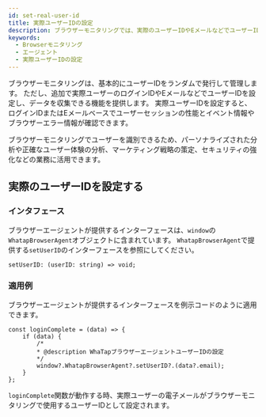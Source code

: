 ```yaml
---
id: set-real-user-id
title: 実際ユーザーIDの設定
description: ブラウザーモニタリングでは、実際のユーザーIDやEメールなどでユーザーIDを設定し、データを収集できます。
keywords:
  - Browserモニタリング
  - エージェント
  - 実際ユーザーIDの設定
---
```


ブラウザーモニタリングは、基本的にユーザーIDをランダムで発行して管理します。 ただし、追加で実際ユーザーのログインIDやEメールなどでユーザーIDを設定し、データを収集できる機能を提供します。 実際ユーザーIDを設定すると、ログインIDまたはEメールベースでユーザーセッションの性能とイベント情報やブラウザーエラー情報が確認できます。

ブラウザーモニタリングでユーザーを識別できるため、パーソナライズされた分析や正確なユーザー体験の分析、マーケティング戦略の策定、セキュリティの強化などの業務に活用できます。

## 実際のユーザーIDを設定する

### インタフェース

ブラウザーエージェントが提供するインターフェースは、`window`の`WhatapBrowserAgent`オブジェクトに含まれています。 `WhatapBrowserAgent`で提供する`setUserID`のインターフェースを参照にしてください。

```tsx title='Typescript'
setUserID: (userID: string) => void;
```

### 適用例

ブラウザーエージェントが提供するインターフェースを例示コードのように適用できます。

```tsx title='Typescript'
const loginComplete = (data) => {
	if (data) {
		/*
		* @description WhaTapブラウザーエージェントユーザーIDの設定
		*/
		window?.WhatapBrowserAgent?.setUserID?.(data?.email);
	}
};
```

`loginComplete`関数が動作する時、実際ユーザーの電子メールがブラウザーモニタリングで使用するユーザーIDとして設定されます。
